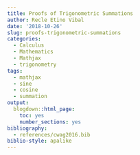 ```yaml
---
title: Proofs of Trigonometric Summations
author: Recle Etino Vibal
date: '2018-10-26'
slug: proofs-trigonometric-summations
categories:
  - Calculus
  - Mathematics
  - Mathjax
  - trigonometry
tags:
  - mathjax
  - sine
  - cosine
  - summation
output:
  blogdown::html_page:
    toc: yes
    number_sections: yes
bibliography:
  - references/cwag2016.bib
biblio-style: apalike
---
```




